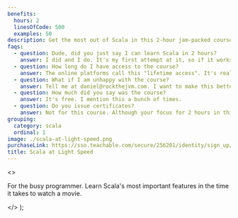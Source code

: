 ```yaml
---
benefits:
  hours: 2
  linesOfCode: 500
  examples: 50
description: Get the most out of Scala in this 2-hour jam-packed course.
faqs:
  - question: Dude, did you just say I can learn Scala in 2 hours?
    answer: I did and I do. It's my first attempt at it, so if it works (or doesn't), I'd like to hear from you.
  - question: How long do I have access to the course?
    answer: The online platforms call this "lifetime access". It's really up as long as Rock the JVM is alive, which I hope will be a long time.
  - question: What if I am unhappy with the course?
    answer: Tell me at daniel@rockthejvm.com. I want to make this better and more effective.
  - question: How much did you say was the course?
    answer: It's free. I mention this a bunch of times.
  - question: Do you issue certificates?
    answer: Not for this course. Although your focus for 2 hours in this course is commendable, a certificate wouldn't mean much, because you haven't put in the work yet to solve a problem or build something. If you do build something out of your own two hands after finishing this course, let me know at daniel@rockthejvm.com and I will send you a gift as a marker of your work.
grouping:
  category: scala
  ordinal: 1
image: ./scala-at-light-speed.png
purchaseLink: https://sso.teachable.com/secure/256201/identity/sign_up/routing
title: Scala at Light Speed
---
```


  <>
    <p>
      For the busy programmer. Learn Scala's most important features in the time
      it takes to watch a movie.
    </p>
  </>
);
